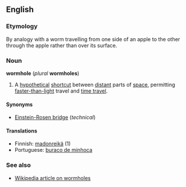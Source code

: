 ==English==
===Etymology===
By analogy with a worm travelling from one side of an apple to the other through the apple rather than over its surface.

===Noun===
'''wormhole''' (''plural'' '''wormholes''')

#{{physics}} A [[hypothetical]] [[shortcut]] between [[distant]] parts of [[space]], permitting [[faster-than-light]] travel and [[time travel]].

====Synonyms====
*[[Einstein-Rosen bridge]] (''technical'')

====Translations====
*Finnish: [[madonreikä]] (1)
*Portuguese: [[buraco de minhoca]]

===See also===
*[[w:Wormhole|Wikipedia article on wormholes]]